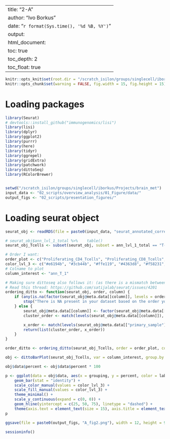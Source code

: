 
---
title: "2-A"
author: "Ivo Borkus"
date: "`r format(Sys.time(), '%d %B, %Y')`"
output:  
  html_document:
    toc: true
    toc_depth: 2
    toc_float: true
---
```r
knitr::opts_knit$set(root.dir = "/scratch_isilon/groups/singlecell/iborkus/Projects/brain_met") # nolint
knitr::opts_chunk$set(warning = FALSE, fig.width = 15, fig.height = 15)
```

# Loading packages

```R
library(Seurat)
# devtools::install_github("immunogenomics/lisi")
library(lisi)
library(dplyr)
library(ggplot2)
library(purrr)
library(here)
library(tidyr)
library(ggrepel)
library(gridExtra)
library(patchwork)
library(dittoSeq)
library(RColorBrewer)


setwd("/scratch_isilon/groups/singlecell/iborkus/Projects/brain_met")
input_data <- "02_scripts/overview_analysis/01_Figure/data/"
output_figs <- "02_scripts/presentation_figures/"
```

# Loading seurat object
```R
seurat_obj <- readRDS(file = paste0(input_data, "seurat_annotated_correctly.rds"))
```


```R
# seurat_obj$ann_lvl_1_total %>%    table()
seurat_obj_Tcells <- subset(seurat_obj, subset = ann_lvl_1_total == "T-cells")
```

```R
# Order I want:
order_plot <- c("Proliferating_CD4_Tcells", "Proliferating_CD8_Tcells", "Naive_Tcells", "Effector_memory_CD8_Tcells", "Effector_CD8_Tcells", "Exhausted_CD8_Tcells", "Texterm_CD8", "Regulatory_Tcells", "Helper_Tcells", "Active_Tcells", "IFN_response_Tcells", "NK", "GD_NKT_CD8_Tcells")
color_lvl_3 <- c("#e6194b", "#3cb44b", "#ffe119", "#4363d8", "#f58231", "#911eb4", "#46f0f0", "#f032e6", "#bcf60c", "#fabebe", "#008080", "#e6beff", "#9a6324", "#fffac8", "#800000", "#aaffc3", "#808000", "#ffd8b1", "#000075", "#808080", "#ffffff", "#000000")
# Colname to plot
column_interest <- "ann_T_1"
```

```R
# Making sure dittoseq also follows it: (as there is a mismatch between levels and metalevels)
# Read this thread: https://github.com/satijalab/seurat/issues/4201
ordering_ditto <- function(seurat_obj, order, column) {
    if (any(is.na(factor(seurat_obj@meta.data[[column]], levels = order)))) {
        stop("There is NA present in your dataset based on the order you provided")
    } else {
        seurat_obj@meta.data[[column]] <- factor(seurat_obj@meta.data[[column]], levels = order)
        cluster_order <- match(levels(seurat_obj@meta.data[[column]]), metaLevels(column, seurat_obj))

        x_order <- match(levels(seurat_obj@meta.data[["primary_sample"]]), metaLevels("primary_sample", seurat_obj)) # optional
        return(list(cluster_order, x_order))
    }
}
```

```R
order_ditto <- ordering_ditto(seurat_obj_Tcells, order = order_plot, column = column_interest)

obj <- dittoBarPlot(seurat_obj_Tcells, var = column_interest, group.by = "primary_sample", var.labels.reorder = order_ditto[[1]], x.reorder = order_ditto[[2]], data.out = TRUE)

obj$data$percent <- obj$data$percent * 100

p <- ggplot(data = obj$data, aes(x = grouping, y = percent, color = label, fill = label)) +
    geom_bar(stat = "identity") +
    scale_color_manual(values = color_lvl_3) +
    scale_fill_manual(values = color_lvl_3) +
    theme_minimal() +
    scale_y_continuous(expand = c(0, 0)) +
    geom_hline(yintercept = c(25, 50, 75), linetype = "dashed") +
    theme(axis.text = element_text(size = 15), axis.title = element_text(size = 20), legend.text = element_text(size = 20)) & labs(x = "Sample", y = "Percentage")
p
```


```R
ggsave(file = paste0(output_figs, "A_fig2.png"), width = 12, height = 9)
```

```R
sessioninfo()
```